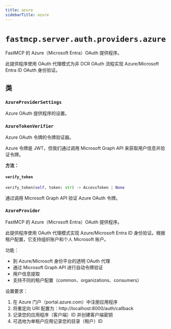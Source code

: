 ```yaml
---
title: azure
sidebarTitle: azure
---
```


# `fastmcp.server.auth.providers.azure`


FastMCP 的 Azure（Microsoft Entra）OAuth 提供程序。

此提供程序使用 OAuth 代理模式为非 DCR OAuth 流程实现 Azure/Microsoft Entra ID OAuth 身份验证。


## 类

### `AzureProviderSettings` <sup><a href="https://github.com/jlowin/fastmcp/blob/main/src/fastmcp/server/auth/providers/azure.py#L22" target="_blank"><Icon icon="github" style="width: 14px; height: 14px;" /></a></sup>


Azure OAuth 提供程序的设置。


### `AzureTokenVerifier` <sup><a href="https://github.com/jlowin/fastmcp/blob/main/src/fastmcp/server/auth/providers/azure.py#L40" target="_blank"><Icon icon="github" style="width: 14px; height: 14px;" /></a></sup>


Azure OAuth 令牌的令牌验证器。

Azure 令牌是 JWT，但我们通过调用 Microsoft Graph API 来获取用户信息并验证令牌。


**方法：**

#### `verify_token` <sup><a href="https://github.com/jlowin/fastmcp/blob/main/src/fastmcp/server/auth/providers/azure.py#L62" target="_blank"><Icon icon="github" style="width: 14px; height: 14px;" /></a></sup>

```python
verify_token(self, token: str) -> AccessToken | None
```

通过调用 Microsoft Graph API 验证 Azure OAuth 令牌。


### `AzureProvider` <sup><a href="https://github.com/jlowin/fastmcp/blob/main/src/fastmcp/server/auth/providers/azure.py#L112" target="_blank"><Icon icon="github" style="width: 14px; height: 14px;" /></a></sup>


FastMCP 的 Azure（Microsoft Entra）OAuth 提供程序。

此提供程序使用 OAuth 代理模式实现 Azure/Microsoft Entra ID 身份验证。根据租户配置，它支持组织账户和个人 Microsoft 账户。

功能：
- 到 Azure/Microsoft 身份平台的透明 OAuth 代理
- 通过 Microsoft Graph API 进行自动令牌验证
- 用户信息提取
- 支持不同的租户配置（common、organizations、consumers）

设置要求：
1. 在 Azure 门户（portal.azure.com）中注册应用程序
2. 将重定向 URI 配置为：http://localhost:8000/auth/callback
3. 记录您的应用程序（客户端）ID 并创建客户端密钥
4. 可选地为单租户应用记录您的目录（租户）ID

